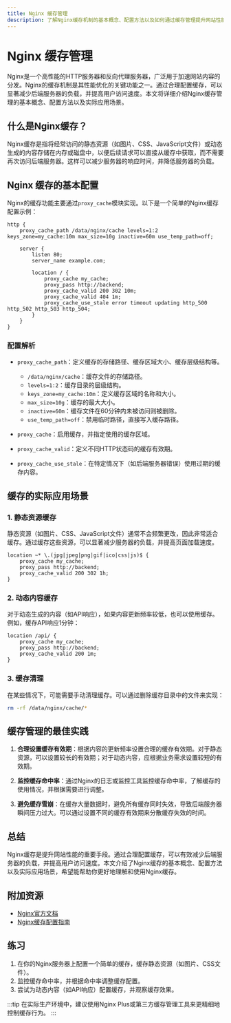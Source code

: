 ```yaml
---
title: Nginx 缓存管理
description: 了解Nginx缓存机制的基本概念、配置方法以及如何通过缓存管理提升网站性能。
---
```


# Nginx 缓存管理

Nginx是一个高性能的HTTP服务器和反向代理服务器，广泛用于加速网站内容的分发。Nginx的缓存机制是其性能优化的关键功能之一。通过合理配置缓存，可以显著减少后端服务器的负载，并提高用户访问速度。本文将详细介绍Nginx缓存管理的基本概念、配置方法以及实际应用场景。

## 什么是Nginx缓存？

Nginx缓存是指将经常访问的静态资源（如图片、CSS、JavaScript文件）或动态生成的内容存储在内存或磁盘中，以便后续请求可以直接从缓存中获取，而不需要再次访问后端服务器。这样可以减少服务器的响应时间，并降低服务器的负载。

## Nginx 缓存的基本配置

Nginx的缓存功能主要通过`proxy_cache`模块实现。以下是一个简单的Nginx缓存配置示例：

```nginx
http {
    proxy_cache_path /data/nginx/cache levels=1:2 keys_zone=my_cache:10m max_size=10g inactive=60m use_temp_path=off;

    server {
        listen 80;
        server_name example.com;

        location / {
            proxy_cache my_cache;
            proxy_pass http://backend;
            proxy_cache_valid 200 302 10m;
            proxy_cache_valid 404 1m;
            proxy_cache_use_stale error timeout updating http_500 http_502 http_503 http_504;
        }
    }
}
```

### 配置解析

- `proxy_cache_path`：定义缓存的存储路径、缓存区域大小、缓存层级结构等。
  - `/data/nginx/cache`：缓存文件的存储路径。
  - `levels=1:2`：缓存目录的层级结构。
  - `keys_zone=my_cache:10m`：定义缓存区域的名称和大小。
  - `max_size=10g`：缓存的最大大小。
  - `inactive=60m`：缓存文件在60分钟内未被访问则被删除。
  - `use_temp_path=off`：禁用临时路径，直接写入缓存路径。

- `proxy_cache`：启用缓存，并指定使用的缓存区域。
- `proxy_cache_valid`：定义不同HTTP状态码的缓存有效期。
- `proxy_cache_use_stale`：在特定情况下（如后端服务器错误）使用过期的缓存内容。

## 缓存的实际应用场景

### 1. 静态资源缓存

静态资源（如图片、CSS、JavaScript文件）通常不会频繁更改，因此非常适合缓存。通过缓存这些资源，可以显著减少服务器的负载，并提高页面加载速度。

```nginx
location ~* \.(jpg|jpeg|png|gif|ico|css|js)$ {
    proxy_cache my_cache;
    proxy_pass http://backend;
    proxy_cache_valid 200 302 1h;
}
```

### 2. 动态内容缓存

对于动态生成的内容（如API响应），如果内容更新频率较低，也可以使用缓存。例如，缓存API响应1分钟：

```nginx
location /api/ {
    proxy_cache my_cache;
    proxy_pass http://backend;
    proxy_cache_valid 200 1m;
}
```

### 3. 缓存清理

在某些情况下，可能需要手动清理缓存。可以通过删除缓存目录中的文件来实现：

```bash
rm -rf /data/nginx/cache/*
```

## 缓存管理的最佳实践

1. **合理设置缓存有效期**：根据内容的更新频率设置合理的缓存有效期。对于静态资源，可以设置较长的有效期；对于动态内容，应根据业务需求设置较短的有效期。

2. **监控缓存命中率**：通过Nginx的日志或监控工具监控缓存命中率，了解缓存的使用情况，并根据需要进行调整。

3. **避免缓存雪崩**：在缓存大量数据时，避免所有缓存同时失效，导致后端服务器瞬间压力过大。可以通过设置不同的缓存有效期来分散缓存失效的时间。

## 总结

Nginx缓存是提升网站性能的重要手段。通过合理配置缓存，可以有效减少后端服务器的负载，并提高用户访问速度。本文介绍了Nginx缓存的基本概念、配置方法以及实际应用场景，希望能帮助你更好地理解和使用Nginx缓存。

## 附加资源

- [Nginx官方文档](https://nginx.org/en/docs/)
- [Nginx缓存配置指南](https://www.nginx.com/resources/wiki/start/topics/examples/caching/)

## 练习

1. 在你的Nginx服务器上配置一个简单的缓存，缓存静态资源（如图片、CSS文件）。
2. 监控缓存命中率，并根据命中率调整缓存配置。
3. 尝试为动态内容（如API响应）配置缓存，并观察缓存效果。

:::tip
在实际生产环境中，建议使用Nginx Plus或第三方缓存管理工具来更精细地控制缓存行为。
:::